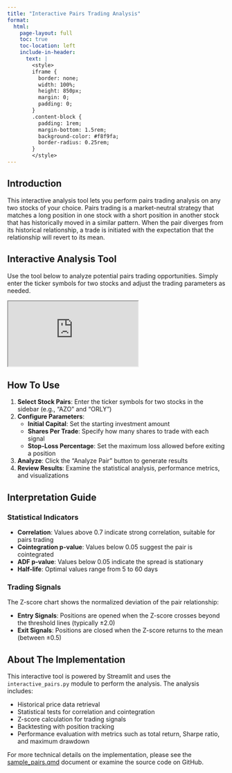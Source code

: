 ```yaml
---
title: "Interactive Pairs Trading Analysis"
format:
  html:
    page-layout: full
    toc: true
    toc-location: left
    include-in-header:
      text: |
        <style>
        iframe {
          border: none;
          width: 100%;
          height: 850px;
          margin: 0;
          padding: 0;
        }
        .content-block {
          padding: 1rem;
          margin-bottom: 1.5rem;
          background-color: #f8f9fa;
          border-radius: 0.25rem;
        }
        </style>
---
```


## Introduction {.content-block}

This interactive analysis tool lets you perform pairs trading analysis on any two stocks of your choice. Pairs trading is a market-neutral strategy that matches a long position in one stock with a short position in another stock that has historically moved in a similar pattern. When the pair diverges from its historical relationship, a trade is initiated with the expectation that the relationship will revert to its mean.

## Interactive Analysis Tool {.content-block}

Use the tool below to analyze potential pairs trading opportunities. Simply enter the ticker symbols for two stocks and adjust the trading parameters as needed.

<iframe src="https://pairstradingjvs.streamlit.app"></iframe>

## How To Use {.content-block}

1. **Select Stock Pairs**: Enter the ticker symbols for two stocks in the sidebar (e.g., "AZO" and "ORLY")
2. **Configure Parameters**:
   - **Initial Capital**: Set the starting investment amount
   - **Shares Per Trade**: Specify how many shares to trade with each signal
   - **Stop-Loss Percentage**: Set the maximum loss allowed before exiting a position
3. **Analyze**: Click the "Analyze Pair" button to generate results
4. **Review Results**: Examine the statistical analysis, performance metrics, and visualizations

## Interpretation Guide {.content-block}

### Statistical Indicators

- **Correlation**: Values above 0.7 indicate strong correlation, suitable for pairs trading
- **Cointegration p-value**: Values below 0.05 suggest the pair is cointegrated
- **ADF p-value**: Values below 0.05 indicate the spread is stationary
- **Half-life**: Optimal values range from 5 to 60 days

### Trading Signals

The Z-score chart shows the normalized deviation of the pair relationship:

- **Entry Signals**: Positions are opened when the Z-score crosses beyond the threshold lines (typically ±2.0)
- **Exit Signals**: Positions are closed when the Z-score returns to the mean (between ±0.5)

## About The Implementation {.content-block}

This interactive tool is powered by Streamlit and uses the `interactive_pairs.py` module to perform the analysis. The analysis includes:

- Historical price data retrieval
- Statistical tests for correlation and cointegration
- Z-score calculation for trading signals
- Backtesting with position tracking
- Performance evaluation with metrics such as total return, Sharpe ratio, and maximum drawdown

For more technical details on the implementation, please see the [sample_pairs.qmd](sample_pairs.qmd) document or examine the source code on GitHub.